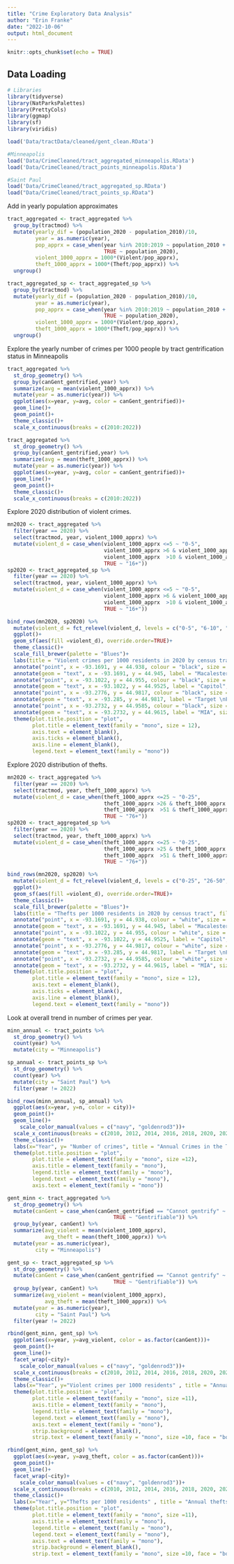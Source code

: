```yaml
---
title: "Crime Exploratory Data Analysis"
author: "Erin Franke"
date: "2022-10-06"
output: html_document
---
```


```r
knitr::opts_chunk$set(echo = TRUE)
```

## Data Loading 

```r
# Libraries 
library(tidyverse)
library(NatParksPalettes)
library(PrettyCols)
library(ggmap)
library(sf)
library(viridis)

load('Data/tractData/cleaned/gent_clean.RData')

#Minneapolis
load('Data/CrimeCleaned/tract_aggregated_minneapolis.RData')
load('Data/CrimeCleaned/tract_points_minneapolis.RData')

#Saint Paul
load('Data/CrimeCleaned/tract_aggregated_sp.RData')
load("Data/CrimeCleaned/tract_points_sp.RData")
```

Add in yearly population approximates

```r
tract_aggregated <- tract_aggregated %>%
  group_by(tractmod) %>%
  mutate(yearly_dif = (population_2020 - population_2010)/10,
         year = as.numeric(year),
         pop_apprx = case_when(year %in% 2010:2019 ~ population_2010 + yearly_dif*(year-2010), 
                               TRUE ~ population_2020),
         violent_1000_apprx = 1000*(Violent/pop_apprx), 
         theft_1000_apprx = 1000*(Theft/pop_apprx)) %>%
  ungroup()

tract_aggregated_sp <- tract_aggregated_sp %>%
  group_by(tractmod) %>%
  mutate(yearly_dif = (population_2020 - population_2010)/10,
         year = as.numeric(year),
         pop_apprx = case_when(year %in% 2010:2019 ~ population_2010 + yearly_dif*(year-2010), 
                               TRUE ~ population_2020),
         violent_1000_apprx = 1000*(Violent/pop_apprx), 
         theft_1000_apprx = 1000*(Theft/pop_apprx)) %>%
  ungroup()
```

Explore the yearly number of crimes per 1000 people by tract gentrification status in Minneapolis

```r
tract_aggregated %>%
  st_drop_geometry() %>%
  group_by(canGent_gentrified,year) %>%
  summarize(avg = mean(violent_1000_apprx)) %>%
  mutate(year = as.numeric(year)) %>%
  ggplot(aes(x=year, y=avg, color = canGent_gentrified))+
  geom_line()+
  geom_point()+
  theme_classic()+
  scale_x_continuous(breaks = c(2010:2022))

tract_aggregated %>%
  st_drop_geometry() %>%
  group_by(canGent_gentrified,year) %>%
  summarize(avg = mean(theft_1000_apprx)) %>%
  mutate(year = as.numeric(year)) %>%
  ggplot(aes(x=year, y=avg, color = canGent_gentrified))+
  geom_line()+
  geom_point()+
  theme_classic()+
  scale_x_continuous(breaks = c(2010:2022))
```

Explore 2020 distribution of violent crimes.

```r
mn2020 <- tract_aggregated %>%
  filter(year == 2020) %>%
  select(tractmod, year, violent_1000_apprx) %>%
  mutate(violent_d = case_when(violent_1000_apprx <=5 ~ "0-5",
                               violent_1000_apprx >6 & violent_1000_apprx  <=10 ~ "6-10",
                               violent_1000_apprx  >10 & violent_1000_apprx <= 15 ~ "11-15", 
                               TRUE ~ "16+"))
sp2020 <- tract_aggregated_sp %>%
  filter(year == 2020) %>%
  select(tractmod, year, violent_1000_apprx) %>%
  mutate(violent_d = case_when(violent_1000_apprx <=5 ~ "0-5",
                               violent_1000_apprx >6 & violent_1000_apprx  <=10 ~ "6-10",
                               violent_1000_apprx  >10 & violent_1000_apprx <= 15 ~ "11-15", 
                               TRUE ~ "16+"))

bind_rows(mn2020, sp2020) %>%
  mutate(violent_d = fct_relevel(violent_d, levels = c("0-5", "6-10", "11-15", "16+"))) %>%
  ggplot()+
  geom_sf(aes(fill =violent_d), override.order=TRUE)+
  theme_classic()+
  scale_fill_brewer(palette = "Blues")+
  labs(title = "Violent crimes per 1000 residents in 2020 by census tract", fill = "", y = "", x = "")+
  annotate("point", x = -93.1691, y = 44.938, colour = "black", size = 1) +
  annotate(geom = "text", x = -93.1691, y = 44.945, label = "Macalester \nCollege", size = 3, color = "black")+
  annotate("point", x = -93.1022, y = 44.955, colour = "black", size = 1) +
  annotate(geom = "text", x = -93.1022, y = 44.9525, label = "Capitol", size = 3, color = "black")+
  annotate("point", x = -93.2776, y = 44.9817, colour = "black", size = 1) +
  annotate(geom = "text", x = -93.285, y = 44.9817, label = "Target \nField", size = 3, color = "black")+
  annotate("point", x = -93.2732, y = 44.9585, colour = "black", size = 1) +
  annotate(geom = "text", x = -93.2732, y = 44.9615, label = "MIA", size = 3, color = "black")+
  theme(plot.title.position = "plot", 
        plot.title = element_text(family = "mono", size = 12), 
        axis.text = element_blank(), 
        axis.ticks = element_blank(), 
        axis.line = element_blank(), 
        legend.text = element_text(family = "mono"))
```

Explore 2020 distribution of thefts.

```r
mn2020 <- tract_aggregated %>%
  filter(year == 2020) %>%
  select(tractmod, year, theft_1000_apprx) %>%
  mutate(violent_d = case_when(theft_1000_apprx <=25 ~ "0-25",
                               theft_1000_apprx >26 & theft_1000_apprx  <=50 ~ "26-50",
                               theft_1000_apprx  >51 & theft_1000_apprx <= 75 ~ "51-75", 
                               TRUE ~ "76+"))
sp2020 <- tract_aggregated_sp %>%
  filter(year == 2020) %>%
  select(tractmod, year, theft_1000_apprx) %>%
  mutate(violent_d = case_when(theft_1000_apprx <=25 ~ "0-25",
                               theft_1000_apprx >25 & theft_1000_apprx  <=50 ~ "26-50",
                               theft_1000_apprx  >51 & theft_1000_apprx <= 75 ~ "51-75", 
                               TRUE ~ "76+"))

bind_rows(mn2020, sp2020) %>%
  mutate(violent_d = fct_relevel(violent_d, levels = c("0-25", "26-50", "51-65", "75+"))) %>%
  ggplot()+
  geom_sf(aes(fill =violent_d), override.order=TRUE)+
  theme_classic()+
  scale_fill_brewer(palette = "Blues")+
  labs(title = "Thefts per 1000 residents in 2020 by census tract", fill = "", y = "", x = "")+
  annotate("point", x = -93.1691, y = 44.938, colour = "white", size = 1) +
  annotate(geom = "text", x = -93.1691, y = 44.945, label = "Macalester \nCollege", size = 2, color = "white")+
  annotate("point", x = -93.1022, y = 44.955, colour = "white", size = 1) +
  annotate(geom = "text", x = -93.1022, y = 44.9525, label = "Capitol", size = 2, color = "white")+
  annotate("point", x = -93.2776, y = 44.9817, colour = "white", size = 1) +
  annotate(geom = "text", x = -93.285, y = 44.9817, label = "Target \nField", size = 2.5, color = "white")+
  annotate("point", x = -93.2732, y = 44.9585, colour = "white", size = 1) +
  annotate(geom = "text", x = -93.2732, y = 44.9615, label = "MIA", size = 2.5, color = "white")+
  theme(plot.title.position = "plot", 
        plot.title = element_text(family = "mono", size = 12), 
        axis.text = element_blank(), 
        axis.ticks = element_blank(), 
        axis.line = element_blank(), 
        legend.text = element_text(family = "mono"))
```

Look at overall trend in number of crimes per year.

```r
minn_annual <- tract_points %>%
  st_drop_geometry() %>%
  count(year) %>%
  mutate(city = "Minneapolis")

sp_annual <- tract_points_sp %>%
  st_drop_geometry() %>%
  count(year) %>%
  mutate(city = "Saint Paul") %>%
  filter(year != 2022)

bind_rows(minn_annual, sp_annual) %>%
  ggplot(aes(x=year, y=n, color = city))+
  geom_point()+
  geom_line()+
    scale_color_manual(values = c("navy", "goldenrod3"))+
  scale_x_continuous(breaks = c(2010, 2012, 2014, 2016, 2018, 2020, 2022))+
  theme_classic()+
  labs(x="Year", y= "Number of crimes", title = "Annual Crimes in the Twin Cities", color = "City")+
  theme(plot.title.position = "plot", 
        plot.title = element_text(family = "mono", size =12), 
        axis.title = element_text(family = "mono"), 
        legend.title = element_text(family = "mono"), 
        legend.text = element_text(family = "mono"), 
        axis.text = element_text(family = "mono"))
```

```r
gent_minn <- tract_aggregated %>%
  st_drop_geometry() %>%
  mutate(canGent = case_when(canGent_gentrified == "Cannot gentrify" ~ "Cannot Gentrify", 
                                  TRUE ~ "Gentrifiable")) %>%
  group_by(year, canGent) %>%
  summarize(avg_violent = mean(violent_1000_apprx), 
            avg_theft = mean(theft_1000_apprx)) %>%
  mutate(year = as.numeric(year), 
         city = "Minneapolis")

gent_sp <- tract_aggregated_sp %>%
  st_drop_geometry() %>%
  mutate(canGent = case_when(canGent_gentrified == "Cannot gentrify" ~ "Cannot Gentrify", 
                                  TRUE ~ "Gentrifiable")) %>%
  group_by(year, canGent) %>%
  summarize(avg_violent = mean(violent_1000_apprx), 
            avg_theft = mean(theft_1000_apprx)) %>%
  mutate(year = as.numeric(year), 
         city = "Saint Paul") %>%
  filter(year != 2022)

rbind(gent_minn, gent_sp) %>%
  ggplot(aes(x=year, y=avg_violent, color = as.factor(canGent)))+
  geom_point()+
  geom_line()+
  facet_wrap(~city)+
    scale_color_manual(values = c("navy", "goldenrod3"))+
  scale_x_continuous(breaks = c(2010, 2012, 2014, 2016, 2018, 2020, 2022))+
  theme_classic()+
  labs(x="Year", y="Violent crimes per 1000 residents" , title = "Annual violent crimes per 1000 residents by 2010 tract gentrification status", color = "")+
  theme(plot.title.position = "plot", 
        plot.title = element_text(family = "mono", size =11),
        axis.title = element_text(family = "mono"), 
        legend.title = element_text(family = "mono"), 
        legend.text = element_text(family = "mono"), 
        axis.text = element_text(family = "mono"), 
        strip.background = element_blank(), 
        strip.text = element_text(family = "mono", size =10, face = "bold"))

rbind(gent_minn, gent_sp) %>%
  ggplot(aes(x=year, y=avg_theft, color = as.factor(canGent)))+
  geom_point()+
  geom_line()+
  facet_wrap(~city)+
    scale_color_manual(values = c("navy", "goldenrod3"))+
  scale_x_continuous(breaks = c(2010, 2012, 2014, 2016, 2018, 2020, 2022))+
  theme_classic()+
  labs(x="Year", y="Thefts per 1000 residents" , title = "Annual thefts per 1000 residents by 2010 tract gentrification status", color = "")+
  theme(plot.title.position = "plot", 
        plot.title = element_text(family = "mono", size =11),
        axis.title = element_text(family = "mono"), 
        legend.title = element_text(family = "mono"), 
        legend.text = element_text(family = "mono"), 
        axis.text = element_text(family = "mono"), 
        strip.background = element_blank(), 
        strip.text = element_text(family = "mono", size =10, face = "bold"))
```





